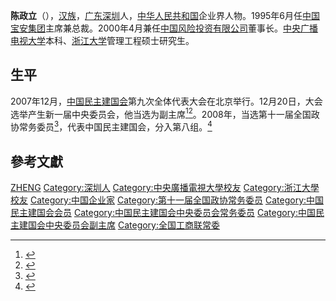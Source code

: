 '''陈政立'''（{{bd|1960年||}}），[[汉族|汉族]]，[[广东|广东]][[深圳|深圳]]人，[[中华人民共和国|中华人民共和国]]企业界人物。1995年6月任[[中国宝安集团|中国宝安集团]]主席兼总裁。2000年4月兼任[[中国风险投资有限公司|中国风险投资有限公司]]董事长。[[中央广播电视大学|中央广播电视大学]]本科、[[浙江大学|浙江大学]]管理工程硕士研究生。

== 生平 ==
2007年12月，[[中国民主建国会|中国民主建国会]]第九次全体代表大会在北京举行。12月20日，大会选举产生新一届中央委员会，他当选为副主席<ref>{{Cite book|title=中华人民共和国年鉴 2008|last=中华人民共和国年鉴编辑部|publisher=中华人民共和国年鉴社|year=2008|pages=207}}</ref><ref>{{Cite book|title=中国人物年鉴 2007 总第19卷|last=中国人物年鉴社编辑|publisher=中国人物年鉴社|year=2007|pages=97-98}}</ref>。2008年，当选第十一届全国政协常务委员<ref>{{cite news|title=第十一届全国政协委员名单|url=http://www.indaa.com.cn/zt/2009qglh/zxzs/200903/t20090303_127573.html|accessdate=2013-04-09|newspaper=新华社北京1月25日电 中国人民政治协商会议第十一届全国委员会委员名单(共2237人，2008年1月25日政协第十届全国委员会常务委员会第二十次会议通过)|date=2008年1月25日|deadurl=yes|archiveurl=https://web.archive.org/web/20130928014403/http://www.indaa.com.cn/zt/2009qglh/zxzs/200903/t20090303_127573.html|archivedate=2013年9月28日}}</ref>，代表中国民主建国会，分入第八组。<ref>{{cite news|title=全国政协信息-陈政立|url=http://www.cppcc.gov.cn/CMS/wylibary/showJcwyxtInfoWylibary.action?tabJcwyxt.guid=11W0002590&wytype=wjwy|accessdate=2013-04-11|newspaper=全国政协委员会|archive-date=2019-07-13|archive-url=https://web.archive.org/web/20190713205349/http://www.cppcc.gov.cn/CMS/wylibary/showJcwyxtInfoWylibary.action?tabJcwyxt.guid=11W0002590&wytype=wjwy|dead-url=no}}</ref>

== 參考文獻 ==
{{reflist}}

{{中国政治人物小作品}}
{{中国民主建国会第六届中央委员会}}
{{中国民主建国会第七届中央委员会}}
{{中国民主建国会第八届中央委员会}}
{{中国民主建国会第九届中央委员会}}
{{中国民主建国会第十届中央委员会}}
{{中华全国工商业联合会第八届执行委员会}}

{{Authority control}}
{{DEFAULTSORT:Chen陈}}
[[Category:陈姓|ZHENG]]
[[Category:深圳人|Category:深圳人]]
[[Category:中央廣播電視大學校友|Category:中央廣播電視大學校友]]
[[Category:浙江大學校友|Category:浙江大學校友]]
[[Category:中国企业家|Category:中国企业家]]
[[Category:第十一届全国政协常务委员|Category:第十一届全国政协常务委员]]
[[Category:中国民主建国会会员|Category:中国民主建国会会员]]
[[Category:中国民主建国会中央委员会常务委员|Category:中国民主建国会中央委员会常务委员]]
[[Category:中国民主建国会中央委员会副主席|Category:中国民主建国会中央委员会副主席]]
[[Category:全国工商联常委|Category:全国工商联常委]]